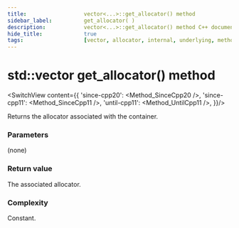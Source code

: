 ```yaml
---
title:					vector<...>::get_allocator() method
sidebar_label:			get_allocator( )
description:			vector<...>::get_allocator() method C++ documentation
hide_title:				true
tags:					[vector, allocator, internal, underlying, method]
---
```



<!----------------- Codes ---------------------->

<!-- empty() -->

# std::vector get_allocator() method

<SwitchView content={{
        'since-cpp20': <Method_SinceCpp20 />,
        'since-cpp11': <Method_SinceCpp11 />,
        'until-cpp11': <Method_UntilCpp11 />,
    }}/>


Returns the allocator associated with the container.

### Parameters

(none)

### Return value

The associated allocator.

### Complexity

Constant.